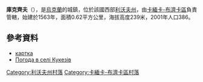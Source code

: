 {{coord|49|56|28|N|24|16|18|E|scale:100000|display=title}}

'''庫克齊夫'''（{{lang-uk|Кукезів}}），是[[烏克蘭|烏克蘭]]的城鎮，位於該國西部[[利沃夫州|利沃夫州]]，由[[卡緬卡-布濟卡區|卡緬卡-布濟卡區]]負責管轄，始建於1563年，面積0.62平方公里，海拔高度239米，2001年人口386。

==參考資料==
*[http://gska2.rada.gov.ua/pls/z7502/A005?rdat1=08.02.2009&rf7571=20134 картка]{{dead link|date=2018年2月 |bot=InternetArchiveBot |fix-attempted=yes }}
* [http://weather.in.ua/ua/l'vovskaja/12663 Погода в селі Кукезів] {{Wayback|url=http://weather.in.ua/ua/l%27vovskaja/12663 |date=20201126180745 }}

[[Category:利沃夫州村落|Category:利沃夫州村落]]
[[Category:卡緬卡-布濟卡區村落|Category:卡緬卡-布濟卡區村落]]


{{Lviv-geo-stub}}